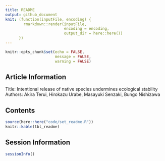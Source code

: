 ```yaml
---
title: README
output: github_document
knit: (function(inputFile, encoding) {
        rmarkdown::render(inputFile,
                          encoding = encoding, 
                          output_dir = here::here())
      })
---
```


```r
knitr::opts_chunk$set(echo = FALSE,
                      message = FALSE,
                      warning = FALSE)
```

## Article Information

Title: Intentional release of native species undermines ecological stability
Authors: Akira Terui, Hirokazu Urabe, Masayuki Senzaki, Bungo Nishizawa

## Contents

```r
source(here::here("code/set_readme.R"))
knitr::kable(tbl_readme)
```


## Session Information

```r
sessionInfo()
```


